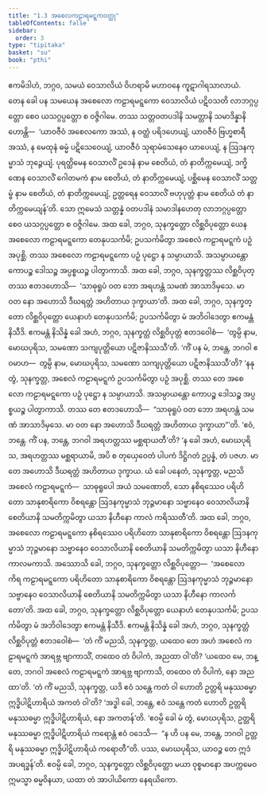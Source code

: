 ```yaml
---
title: "1.3 အစေလကဠာရမဋ္ဋကဝတ္ထု"
tableOfContents: false
sidebar:
  order: 3
type: "tipitaka"
basket: "su"
book: "pthi"
---
```



<DynamicBreadcrumb />

<Division number="11" book="pthi" e="ch" v="8" p="7">

<Paragraph number="21" book="pthi">
ဧကမိဒါဟံ, ဘဂ္ဂဝ, သမယံ ဝေသာလိယံ ဝိဟရာမိ မဟာဝနေ ကူဋာဂါရသာလာယံ. တေန ခေါ ပန သမယေန အစေလော ကဠာရမဋ္ဋကော ဝေသာလိယံ ပဋိဝသတိ လာဘဂ္ဂပ္ပတ္တော စေဝ ယသဂ္ဂပ္ပတ္တော စ ဝဇ္ဇိဂါမေ. တဿ သတ္တဝတပဒါနိ သမတ္တာနိ သမာဒိန္နာနိ ဟောန္တိ—  ‘ယာဝဇီဝံ အစေလကော အဿံ, န ဝတ္ထံ ပရိဒဟေယျံ, ယာဝဇီဝံ ဗြဟ္မစာရီ အဿံ, န မေထုနံ ဓမ္မံ ပဋိသေဝေယျံ, ယာဝဇီဝံ သုရာမံသေနေဝ ယာပေယျံ, န ဩဒနကုမ္မာသံ ဘုဉ္ဇေယျံ. ပုရတ္ထိမေန ဝေသာလိံ ဥဒေနံ နာမ စေတိယံ, တံ နာတိက္ကမေယျံ, ဒက္ခိဏေန ဝေသာလိံ ဂေါတမကံ နာမ စေတိယံ, တံ နာတိက္ကမေယျံ, ပစ္ဆိမေန ဝေသာလိံ သတ္တမ္ဗံ နာမ စေတိယံ, တံ နာတိက္ကမေယျံ, ဥတ္တရေန ဝေသာလိံ ဗဟုပုတ္တံ နာမ စေတိယံ တံ နာတိက္ကမေယျန်’တိ. သော ဣမေသံ သတ္တန္နံ ဝတပဒါနံ သမာဒါနဟေတု လာဘဂ္ဂပ္ပတ္တော စေဝ ယသဂ္ဂပ္ပတ္တော စ ဝဇ္ဇိဂါမေ.
</Paragraph>

</Division>
<Division number="12" book="pthi" e="ch" v="8" p="7">

<Paragraph number="22" book="pthi">
အထ ခေါ, ဘဂ္ဂဝ, သုနက္ခတ္တော လိစ္ဆဝိပုတ္တော ယေန အစေလော ကဠာရမဋ္ဋကော တေနုပသင်္ကမိ; ဥပသင်္ကမိတွာ အစေလံ ကဠာရမဋ္ဋကံ ပဉှံ အပုစ္ဆိ. တဿ အစေလော ကဠာရမဋ္ဋကော ပဉှံ ပုဋ္ဌော န သမ္ပာယာသိ. အသမ္ပာယန္တော ကောပဉ္စ ဒေါသဉ္စ အပ္ပစ္စယဉ္စ ပါတွာကာသိ. အထ ခေါ, ဘဂ္ဂဝ, သုနက္ခတ္တဿ လိစ္ဆဝိပုတ္တဿ ဧတဒဟောသိ—  ‘သာဓုရူပံ ဝတ ဘော အရဟန္တံ သမဏံ အာသာဒိမှသေ. မာ ဝတ နော အဟောသိ ဒီဃရတ္တံ အဟိတာယ ဒုက္ခာယာ’တိ.
</Paragraph>

</Division>
<Division number="13" book="pthi" e="ch" v="8" p="8">

<Paragraph number="23" book="pthi">
အထ ခေါ, ဘဂ္ဂဝ, သုနက္ခတ္တော လိစ္ဆဝိပုတ္တော ယေနာဟံ တေနုပသင်္ကမိ; ဥပသင်္ကမိတွာ မံ အဘိဝါဒေတွာ ဧကမန္တံ နိသီဒိ. ဧကမန္တံ နိသိန္နံ ခေါ အဟံ, ဘဂ္ဂဝ, သုနက္ခတ္တံ လိစ္ဆဝိပုတ္တံ ဧတဒဝေါစံ—  ‘တွမ္ပိ နာမ, မောဃပုရိသ, သမဏော သကျပုတ္တိယော ပဋိဇာနိဿသီ’တိ. ‘ကိံ ပန မံ, ဘန္တေ, ဘဂဝါ ဧဝမာဟ—  တွမ္ပိ နာမ, မောဃပုရိသ, သမဏော သကျပုတ္တိယော ပဋိဇာနိဿသီ’တိ? ‘နနု တွံ, သုနက္ခတ္တ, အစေလံ ကဠာရမဋ္ဋကံ ဥပသင်္ကမိတွာ ပဉှံ အပုစ္ဆိ. တဿ တေ အစေလော ကဠာရမဋ္ဋကော ပဉှံ ပုဋ္ဌော န သမ္ပာယာသိ. အသမ္ပာယန္တော ကောပဉ္စ ဒေါသဉ္စ အပ္ပစ္စယဉ္စ ပါတွာကာသိ. တဿ တေ ဧတဒဟောသိ—  “သာဓုရူပံ ဝတ ဘော အရဟန္တံ သမဏံ အာသာဒိမှသေ. မာ ဝတ နော အဟောသိ ဒီဃရတ္တံ အဟိတာယ ဒုက္ခာယာ”’တိ. ‘ဧဝံ, ဘန္တေ. ကိံ ပန, ဘန္တေ, ဘဂဝါ အရဟတ္တဿ မစ္ဆရာယတီ’တိ?
</Paragraph>

<Paragraph number="24" book="pthi">
‘န ခေါ အဟံ, မောဃပုရိသ, အရဟတ္တဿ မစ္ဆရာယာမိ, အပိ စ တုယှေဝေတံ ပါပကံ ဒိဋ္ဌိဂတံ ဥပ္ပန္နံ, တံ ပဇဟ. မာ တေ အဟောသိ ဒီဃရတ္တံ အဟိတာယ ဒုက္ခာယ. ယံ ခေါ ပနေတံ, သုနက္ခတ္တ, မညသိ အစေလံ ကဠာရမဋ္ဋကံ—  သာဓုရူပေါ အယံ သမဏောတိ, သော နစိရဿေဝ ပရိဟိတော သာနုစာရိကော ဝိစရန္တော ဩဒနကုမ္မာသံ ဘုဉ္ဇမာနော သဗ္ဗာနေဝ ဝေသာလိယာနိ စေတိယာနိ သမတိက္ကမိတွာ ယသာ နိဟီနော ကာလံ ကရိဿတီ’တိ.
</Paragraph>

<Paragraph number="25" book="pthi">
အထ ခေါ, ဘဂ္ဂဝ, အစေလော ကဠာရမဋ္ဋကော နစိရဿေဝ ပရိဟိတော သာနုစာရိကော ဝိစရန္တော ဩဒနကုမ္မာသံ ဘုဉ္ဇမာနော သဗ္ဗာနေဝ ဝေသာလိယာနိ စေတိယာနိ သမတိက္ကမိတွာ ယသာ နိဟီနော ကာလမကာသိ.
</Paragraph>

</Division>
<Division number="14" book="pthi" e="ch" v="8" p="8">

<Paragraph number="26" book="pthi">
အဿောသိ ခေါ, ဘဂ္ဂဝ, သုနက္ခတ္တော လိစ္ဆဝိပုတ္တော—  ‘အစေလော ကိရ ကဠာရမဋ္ဋကော ပရိဟိတော သာနုစာရိကော ဝိစရန္တော ဩဒနကုမ္မာသံ ဘုဉ္ဇမာနော သဗ္ဗာနေဝ ဝေသာလိယာနိ စေတိယာနိ သမတိက္ကမိတွာ ယသာ နိဟီနော ကာလင်္ကတော’တိ. အထ ခေါ, ဘဂ္ဂဝ, သုနက္ခတ္တော လိစ္ဆဝိပုတ္တော ယေနာဟံ တေနုပသင်္ကမိ; ဥပသင်္ကမိတွာ မံ အဘိဝါဒေတွာ ဧကမန္တံ နိသီဒိ. ဧကမန္တံ နိသိန္နံ ခေါ အဟံ, ဘဂ္ဂဝ, သုနက္ခတ္တံ လိစ္ဆဝိပုတ္တံ ဧတဒဝေါစံ—  ‘တံ ကိံ မညသိ, သုနက္ခတ္တ, ယထေဝ တေ အဟံ အစေလံ ကဠာရမဋ္ဋကံ အာရဗ္ဘ ဗျာကာသိံ, တထေဝ တံ ဝိပါကံ, အညထာ ဝါ’တိ? ‘ယထေဝ မေ, ဘန္တေ, ဘဂဝါ အစေလံ ကဠာရမဋ္ဋကံ အာရဗ္ဘ ဗျာကာသိ, တထေဝ တံ ဝိပါကံ, နော အညထာ’တိ. ‘တံ ကိံ မညသိ, သုနက္ခတ္တ, ယဒိ ဧဝံ သန္တေ ကတံ ဝါ ဟောတိ ဥတ္တရိ မနုဿဓမ္မာ ဣဒ္ဓိပါဋိဟာရိယံ အကတံ ဝါ’တိ? ‘အဒ္ဓါ ခေါ, ဘန္တေ, ဧဝံ သန္တေ ကတံ ဟောတိ ဥတ္တရိ မနုဿဓမ္မာ ဣဒ္ဓိပါဋိဟာရိယံ, နော အကတန်’တိ. ‘ဧဝမ္ပိ ခေါ မံ တွံ, မောဃပုရိသ, ဥတ္တရိ မနုဿဓမ္မာ ဣဒ္ဓိပါဋိဟာရိယံ ကရောန္တံ ဧဝံ ဝဒေသိ—  “န ဟိ ပန မေ, ဘန္တေ, ဘဂဝါ ဥတ္တရိ မနုဿဓမ္မာ ဣဒ္ဓိပါဋိဟာရိယံ ကရောတီ”တိ. ပဿ, မောဃပုရိသ, ယာဝဉ္စ တေ ဣဒံ အပရဒ္ဓန်’တိ. ဧဝမ္ပိ ခေါ, ဘဂ္ဂဝ, သုနက္ခတ္တော လိစ္ဆဝိပုတ္တော မယာ ဝုစ္စမာနော အပက္ကမေဝ ဣမသ္မာ ဓမ္မဝိနယာ, ယထာ တံ အာပါယိကော နေရယိကော.
</Paragraph>
</Division>